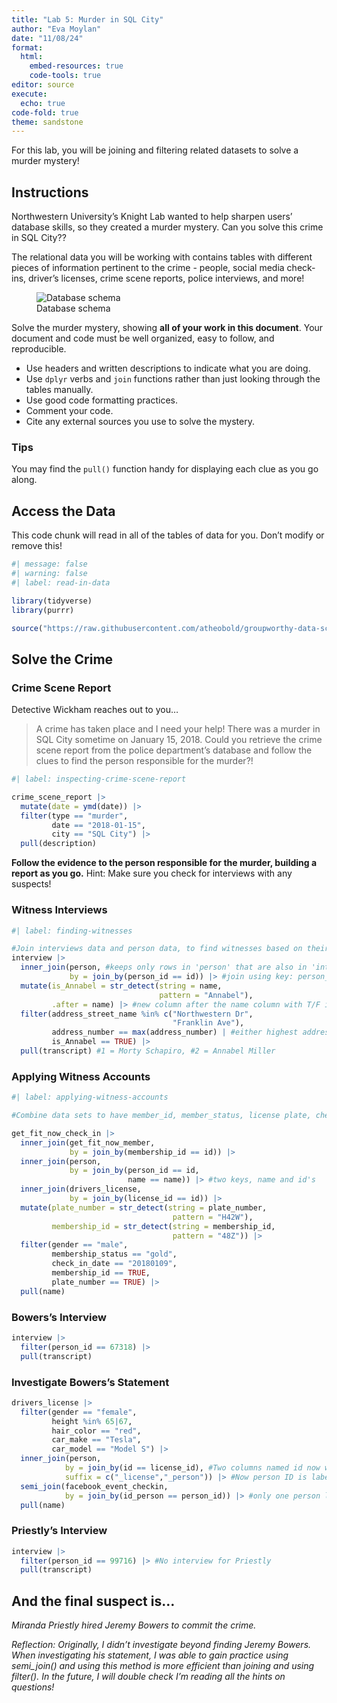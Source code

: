 ```yaml
---
title: "Lab 5: Murder in SQL City"
author: "Eva Moylan"
date: "11/08/24"
format: 
  html:  
    embed-resources: true
    code-tools: true
editor: source
execute: 
  echo: true
code-fold: true
theme: sandstone
---
```


For this lab, you will be joining and filtering related datasets to solve a murder mystery!

## Instructions

Northwestern University's Knight Lab wanted to help sharpen users' database skills, so they created a murder mystery. Can you solve this crime in SQL City??

The relational data you will be working with contains tables with different pieces of information pertinent to the crime - people, social media check-ins, driver's licenses, crime scene reports, police interviews, and more!

![Database schema](https://mystery.knightlab.com/schema.png)

Solve the murder mystery, showing **all of your work in this document**. Your document and code must be well organized, easy to follow, and reproducible.

+ Use headers and written descriptions to indicate what you are doing.
+ Use `dplyr` verbs and `join` functions rather than just looking through the tables manually.
+ Use good code formatting practices.
+ Comment your code.
+ Cite any external sources you use to solve the mystery.

### Tips 

You may find the `pull()` function handy for displaying each clue as you go along.


## Access the Data

This code chunk will read in all of the tables of data for you. Don't modify or remove this!

```r
#| message: false
#| warning: false
#| label: read-in-data

library(tidyverse)
library(purrr)

source("https://raw.githubusercontent.com/atheobold/groupworthy-data-science/main/labs/instructions/lab-5-setup.R")
```

## Solve the Crime

### Crime Scene Report

Detective Wickham reaches out to you...

> A crime has taken place and I need your help! There was a murder in SQL City sometime on January 15, 2018. Could you retrieve the crime scene report from the police department’s database and follow the clues to find the person responsible for the murder?!

```r
#| label: inspecting-crime-scene-report

crime_scene_report |>
  mutate(date = ymd(date)) |>
  filter(type == "murder",
         date == "2018-01-15",
         city == "SQL City") |>
  pull(description)

```

**Follow the evidence to the person responsible for the murder, building a report as you go.**
Hint: Make sure you check for interviews with any suspects!

### Witness Interviews
```r
#| label: finding-witnesses

#Join interviews data and person data, to find witnesses based on their address
interview |>
  inner_join(person, #keeps only rows in 'person' that are also in 'interview'
             by = join_by(person_id == id)) |> #join using key: person_id (interviews) and id (person)
  mutate(is_Annabel = str_detect(string = name,
                                 pattern = "Annabel"),
         .after = name) |> #new column after the name column with T/F if the person's first name is Annabel
  filter(address_street_name %in% c("Northwestern Dr",
                                    "Franklin Ave"),
         address_number == max(address_number) | #either highest address number *or* name is Annabel
         is_Annabel == TRUE) |>
  pull(transcript) #1 = Morty Schapiro, #2 = Annabel Miller

```

### Applying Witness Accounts
```r
#| label: applying-witness-accounts

#Combine data sets to have member_id, member_status, license plate, check-in date

get_fit_now_check_in |>
  inner_join(get_fit_now_member,
             by = join_by(membership_id == id)) |>
  inner_join(person,
             by = join_by(person_id == id,
                          name == name)) |> #two keys, name and id's
  inner_join(drivers_license,
             by = join_by(license_id == id)) |>
  mutate(plate_number = str_detect(string = plate_number,
                                    pattern = "H42W"),
         membership_id = str_detect(string = membership_id,
                                    pattern = "48Z")) |>
  filter(gender == "male",
         membership_status == "gold",
         check_in_date == "20180109",
         membership_id == TRUE,
         plate_number == TRUE) |>
  pull(name)

```

### Bowers's Interview
```r

interview |>
  filter(person_id == 67318) |>
  pull(transcript)

```

### Investigate Bowers's Statement
```r

drivers_license |>
  filter(gender == "female",
         height %in% 65|67,
         hair_color == "red",
         car_make == "Tesla",
         car_model == "Model S") |>
  inner_join(person,
            by = join_by(id == license_id), #Two columns named id now with different IDs
            suffix = c("_license","_person")) |> #Now person ID is labeled and 'ID' is license
  semi_join(facebook_event_checkin,
            by = join_by(id_person == person_id)) |> #only one person left
  pull(name)

```

### Priestly's Interview
```r

interview |>
  filter(person_id == 99716) |> #No interview for Priestly
  pull(transcript)

```

## And the final suspect is...

*Miranda Priestly hired Jeremy Bowers to commit the crime.*

*Reflection: Originally, I didn't investigate beyond finding Jeremy Bowers. When investigating his statement, I was able to gain practice using semi_join() and using this method is more efficient than joining and using filter(). In the future, I will double check I'm reading all the hints on questions!*
